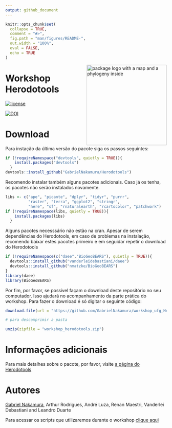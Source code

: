 ```yaml
---
output: github_document
---
```


<!-- README.md is generated from README.Rmd. Please edit that file -->

```r
knitr::opts_chunk$set(
  collapse = TRUE,
  comment = "#>",
  fig.path = "man/figures/README-",
  out.width = "100%",
  eval = FALSE,
  echo = TRUE
)
```

<img src="figs/logo_herodotools.png" alt="package logo with a map and a phylogeny inside" width="250px" align="right"/>

# Workshop Herodotools

[![license](https://img.shields.io/github/license/mashape/apistatus.svg)](https://choosealicense.com/licenses/mit/)

[![DOI](https://zenodo.org/badge/363983380.svg)](https://zenodo.org/badge/latestdoi/363983380)


# Download 

Para instação da última versão do pacote siga os passos seguintes:

```.r
if (!requireNamespace("devtools", quietly = TRUE)){
    install.packages("devtools")
  }
devtools::install_github("GabrielNakamura/Herodotools")
```

Recomendo instalar também alguns pacotes adicionais. Caso já os tenha, os pacotes não serão instalados novamente.

```r
libs <- c("ape", "picante", "dplyr", "tidyr", "purrr",
          "raster", "terra", "ggplot2", "stringr",
          "here", "sf", "rnaturalearth", "rcartocolor", "patchwork")
if (!requireNamespace(libs, quietly = TRUE)){
    install.packages(libs)
  }

```

Alguns pacotes necesssário não estão na cran. Apesar de serem dependências do Herodotools, em caso de problemas na instalação, recomendo baixar estes pacotes primeiro e em seguidar repetir o download do Herodotools

```r
if (!requireNamespace(c("daee","BioGeoBEARS"), quietly = TRUE)){
  devtools::install_github("vanderleidebastiani/daee")
  devtools::install_github("nmatzke/BioGeoBEARS")
}
library(daee)
library(BioGeoBEARS)
```

Por fim, por favor, se possível façam o download deste repositório no  seu computador. Isso ajudará no acompanhamento da parte prática do workshop. Para fazer o download é só digitar o seguinte código:

```r
download.file(url = "https://github.com/GabrielNakamura/workshop_ufg_Herodotools/archive/master.zip", destfile = "workshop_herodotools.zip")

# para descomprimir a pasta

unzip(zipfile = "workshop_herodotools.zip")

```

# Informações adicionais

Para mais detalhes sobre o pacote, por favor, visite [a página do Herodotools](https://gabrielnakamura.github.io/Herodotools/)

# Autores

[Gabriel Nakamura](https://buscatextual.cnpq.br/buscatextual/visualizacv.do?id=K4436271D5&tokenCaptchar=03AL8dmw_ahjC34vwiKCSxy42OB3unBotZDRIrrc8u8U29BxtsinGbZpxrvh2Q6RkwudID5lIHbcMRIOafoAomRTIe3PDnqDXahAsfUkWLxCIEVy1Lt3x21uYyJmDMl_9ktOEu9twdFHvbBSR5QVo3taKJBlcGzdxx_aUrFyZsEIq-IaipNrs6L4W6HRzT_mdfUCZefAfbXHLJbXRCZ-Zw9qyGdRg495V-zqIIQsnay_oHEC8AczWL_cjMEdo5Xn-AanEzj_NyR9hntORXM2zQggWeRq5g0HACoI5_QlAdz4Wvs3sV5rvGO_6NS4TWzSig66lJC-C2mjdJMiFXH1SAJyMbSn2DR6BJqtE-xJnQrXaLnuqyL4RUnj8B_C8fICjkoQ_7DSHhPy3_uYeOUlb01WCVyx5SYkChtCG8lfjzaEsmSjKRsLCBnTRzQptL6T4kP6uHgxAXUWbLfHH8xpGlhj7Et9SPRKXL7ShQwFTySJSv1Vwo-CFsgDn3MkWaZk4VTQYmbFJq9PfudWxY3fWa9XwJbY8_8Ojyf-n5_WO5CAF-MeFcawqqRIw), Arthur Rodrigues, André Luza, Renan Maestri, Vanderlei Debastiani and Leandro Duarte


Para acessar os scripts que utilizaremos durante o workshop [clique aqui](https://gabrielnakamura.github.io/workshop_ufg_Herodotools/)




